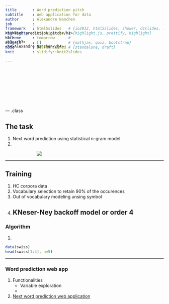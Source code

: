 ```yaml
---
title       : Word prediction pitch
subtitle    : Web application for data
author      : Alexandre Nanchen
job         : 
framework   : html5slides   # {io2012, html5slides, shower, dzslides, ...}
highlighter : highlight.js  # {highlight.js, prettify, highlight}
hitheme     : tomorrow      # 
widgets     : []            # {mathjax, quiz, bootstrap}
mode        : selfcontained # {standalone, draft}
knit        : slidify::knit2slides

---
```


## &nbsp;

<div id="outer" style="position:relative; top:-175px">  
    <h1>Word prediction pitch</h1>
    <hr>
    <h3></h3>
    <h4>Alexandre Nanchen</h4>
</div>

--- .class 

## The task

1. Next word prediction using statistical n-gram model
2. 


<img style="margin-left:100px;" src="images/data-science-small.jpg">

---

## Training

1. HC corpora data
2. Vocabulary selection to retain 90% of the occurences
3. Out of vocabulary modeling unsing <unk> symbol
4. KNeser-Ney backoff model or order 4
---

### Algorithm

1. 


```r
data(swiss)
head(swiss[1:4], n=5)
```

---

### Word prediction web app

1. Functionalities
   - Variable exploration
   - 
3. [Next word prediction web application]()

